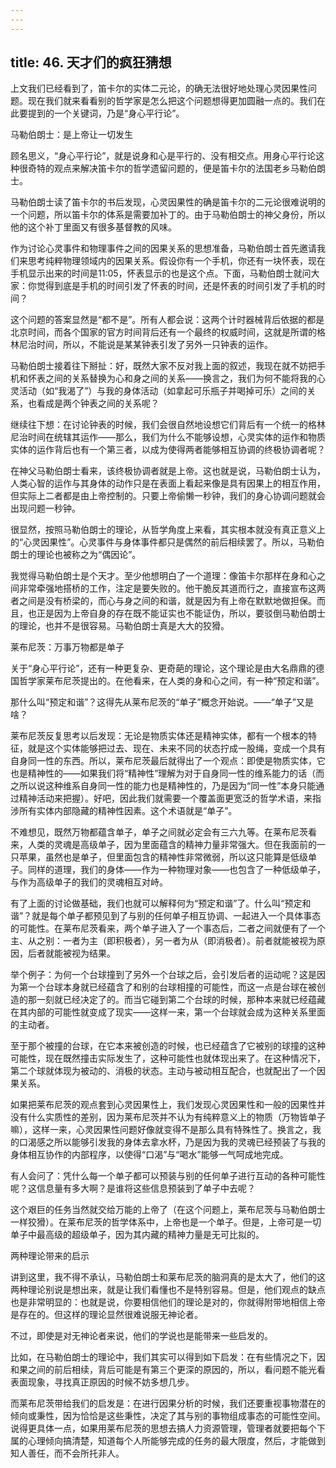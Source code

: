 ```yaml
---
---
---
```

title: 46. 天才们的疯狂猜想
---




上文我们已经看到了，笛卡尔的实体二元论，的确无法很好地处理心灵因果性问题。现在我们就来看看别的哲学家是怎么把这个问题想得更加圆融一点的。我们在此要提到的一个关键词，乃是“身心平行论”。





马勒伯朗士：是上帝让一切发生


顾名思义，“身心平行论”，就是说身和心是平行的、没有相交点。用身心平行论这种很奇特的观点来解决笛卡尔的哲学遗留问题的，便是笛卡尔的法国老乡马勒伯朗士。

马勒伯朗士读了笛卡尔的书后发现，心灵因果性的确是笛卡尔的二元论很难说明的一个问题，所以笛卡尔的体系是需要加补丁的。由于马勒伯朗士的神父身份，所以他的这个补丁里面又有很多基督教的风味。

作为讨论心灵事件和物理事件之间的因果关系的思想准备，马勒伯朗士首先邀请我们来思考纯粹物理领域内的因果关系。假设你有一个手机，你还有一块怀表，现在手机显示出来的时间是11:05，怀表显示的也是这个点。下面，马勒伯朗士就问大家：你觉得到底是手机的时间引发了怀表的时间，还是怀表的时间引发了手机的时间？

这个问题的答案显然是“都不是”。所有人都会说：这两个计时器械背后依据的都是北京时间，而各个国家的官方时间背后还有一个最终的权威时间，这就是所谓的格林尼治时间，所以，不能说是某某钟表引发了另外一只钟表的运作。

马勒伯朗士接着往下掰扯：好，既然大家不反对我上面的叙述，我现在就不妨把手机和怀表之间的关系替换为心和身之间的关系——换言之，我们为何不能将我的心灵活动（如“我渴了”）与我的身体活动（如拿起可乐瓶子并喝掉可乐）之间的关系，也看成是两个钟表之间的关系呢？

继续往下想：在讨论钟表的时候，我们会很自然地设想它们背后有一个统一的格林尼治时间在统辖其运作——那么，我们为什么不能够设想，心灵实体的运作和物质实体的运作背后也有一个第三者，以成为使得两者能够相互协调的终极协调者呢？

在神父马勒伯朗士看来，该终极协调者就是上帝。这也就是说，马勒伯朗士认为，人类心智的运作与其身体的动作只是在表面上看起来像是具有因果上的相互作用，但实际上二者都是由上帝控制的。只要上帝偷懒一秒钟，我们的身心协调问题就会出现问题一秒钟。

很显然，按照马勒伯朗士的理论，从哲学角度上来看，其实根本就没有真正意义上的“心灵因果性”。心灵事件与身体事件都只是偶然的前后相续罢了。所以，马勒伯朗士的理论也被称之为“偶因论”。

我觉得马勒伯朗士是个天才。至少他想明白了一个道理：像笛卡尔那样在身和心之间非常牵强地搭桥的工作，注定是要失败的。他干脆反其道而行之，直接宣布这两者之间是没有桥梁的，而心与身之间的和谐，就是因为有上帝在默默地做担保。而且，也正是因为上帝自身的存在既不能证实也不能证伪，所以，要驳倒马勒伯朗士的理论，也并不是很容易。马勒伯朗士真是大大的狡猾。





莱布尼茨：万事万物都是单子


关于“身心平行论”，还有一种更复杂、更奇葩的理论，这个理论是由大名鼎鼎的德国哲学家莱布尼茨提出的。在他看来，在人类的身和心之间，有一种“预定和谐”。

那什么叫“预定和谐”？这得先从莱布尼茨的“单子”概念开始说。——“单子”又是啥？

莱布尼茨反复思考以后发现：无论是物质实体还是精神实体，都有一个根本的特征，就是这个实体能够把过去、现在、未来不同的状态拧成一股绳，变成一个具有自身同一性的东西。所以，莱布尼茨最后就得出了一个观点：即使是物质实体，它也是精神性的——如果我们将“精神性”理解为对于自身同一性的维系能力的话（而之所以说这种维系自身同一性的能力也是精神性的，乃是因为“同一性”本身只能通过精神活动来把握）。好吧，因此我们就需要一个覆盖面更宽泛的哲学术语，来指涉所有实体内部隐藏的精神性因素。这个术语就是“单子”。

不难想见，既然万物都蕴含单子，单子之间就必定会有三六九等。在莱布尼茨看来，人类的灵魂是高级单子，因为里面蕴含的精神力量非常强大。但在我面前的一只苹果，虽然也是单子，但里面包含的精神性非常微弱，所以这只能算是低级单子。同样的道理，我们的身体——作为一种物理对象——也包含了一种低级单子，与作为高级单子的我们的灵魂相互对峙。

有了上面的讨论做基础，我们也就可以解释何为“预定和谐”了。什么叫“预定和谐”？就是每个单子都预见到了与别的任何单子相互协调、一起进入一个具体事态的可能性。在莱布尼茨看来，两个单子进入了一个事态后，二者之间就便有了一个主、从之别：一者为主（即积极者），另一者为从（即消极者）。前者就能被视为原因，后者就能被视为结果。

举个例子：为何一个台球撞到了另外一个台球之后，会引发后者的运动呢？这是因为第一个台球本身就已经蕴含了和别的台球相撞的可能性，而这一点是台球在被创造的那一刻就已经决定了的。而当它碰到第二个台球的时候，那种本来就已经蕴藏在其内部的可能性就变成了现实——这样一来，第一个台球就会成为这种关系里面的主动者。

至于那个被撞的台球，在它本来被创造的时候，也已经蕴含了它被别的球撞的这种可能性，现在既然撞击实际发生了，这种可能性也就体现出来了。在这种情况下，第二个球就体现为被动的、消极的状态。主动与被动相互配合，也就配出了一个因果关系。

如果把莱布尼茨的观点套到心灵因果性上，我们发现心灵因果性和一般的因果性并没有什么实质性的差别，因为莱布尼茨并不认为有纯粹意义上的物质（万物皆单子嘛），这样一来，心灵因果性问题好像就变得不是那么具有特殊性了。换言之，我的口渴感之所以能够引发我的身体去拿水杯，乃是因为我的灵魂已经预装了与我的身体相互协作的内部程序，以使得“口渴”与“喝水”能够一气呵成地完成。

有人会问了：凭什么每一个单子都可以预装与别的任何单子进行互动的各种可能性呢？这信息量有多大啊？是谁将这些信息预装到了单子中去呢？

这个艰巨的任务当然就交给万能的上帝了（在这个问题上，莱布尼茨与马勒伯朗士一样狡猾）。在莱布尼茨的哲学体系中，上帝也是一个单子。但是，上帝可是一切单子中最高级的超级单子，因为其内藏的精神力量是无可比拟的。





两种理论带来的启示


讲到这里，我不得不承认，马勒伯朗士和莱布尼茨的脑洞真的是太大了，他们的这两种理论别说是想出来，就是让我们看懂也不是特别容易。但是，他们观点的缺点也是非常明显的：也就是说，你要相信他们的理论是对的，你就得附带地相信上帝是存在的。但这样的理论显然很难说服无神论者。

不过，即使是对无神论者来说，他们的学说也是能带来一些启发的。

比如，在马勒伯朗士的理论中，我们其实可以得到如下启发：在有些情况之下，因和果之间的前后相续，背后可能是有第三个更深的原因的，所以，看问题不能光看表面现象，寻找真正原因的时候不妨多想几步。

而莱布尼茨带给我们的启发是：在进行因果分析的时候，我们还要重视事物潜在的倾向或秉性，因为恰恰是这些秉性，决定了其与别的事物组成事态的可能性空间。说得更具体一点，如果用莱布尼茨的思想去搞人力资源管理，管理者就要把每个下属的心理倾向搞清楚，知道每个人所能够完成的任务的最大限度，然后，才能做到知人善任，而不会所托非人。